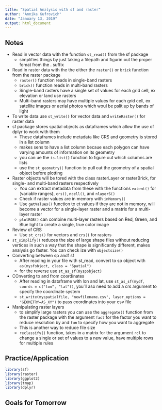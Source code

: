 ```yaml
---
title: "Spatial Analysis with sf and raster"
author: "Annika Kufrovich"
date: "January 13, 2019"
output: html_document
---
```


## Notes
* Read in vector data with the function `st_read()` from the sf package 
    + simplifies things by just taking a filepath and figurin out the proper fomat from the . suffix 
* Read in raster data with the the either the `raster()` or `brick` function from the raster package 
    + `raster()` function reads in single-band rasters 
    + `brick()` function reads in multi-band rasters 
    + Single-band rasters have a single set of values for each grid cell, ex elevation or land use rasters 
    + Multi-band rasters may have multiple values for each grid cell, ex satellite images or aerial photos which woul be pslit up by bands of light 
* To write data use `st_write()` for vector data and `writeRaster()` for raster data
* sf package stores spatial objects as dataframes which allow the use of dplyr to work with them 
    + These dataframes include metadata like CRS and geometry is stored in a list column 
    + makes sens to have a list column becaue each polygon can have varying amounts of information on its geometry 
    + you can ue the `is.list()` function to figure out which columns are lists 
    + use the `st_geometry()` function to pull out the geometry of a spatial object before plotting 
* Raster objects will be tored with the class rasterLayer or rasterBrick, for single- and multi-band rasters respectively 
    + You can extract metadata from these with the functions `extent()` for (variable ranges), `crs()`, `ncell()`, and `nlayerS()` 
    + Check if raster values are in memory with `inMemory()` 
    + Use `getValues()` function to et values if they are not in memory, will become a vector for a single-layer raster and a matrix for a multi-layer raster 
    + `plotRGB()` can combine multi-layer rasters based on Red, Green, and Blue light to create a single, true color image 
* Review of CRS 
    + Use `st_crs()` for vectors and `crs()` for rasters 
* `st_simplify()` reduces the size of large shape files without reducing vertices in such a way that the shape is significantly different, makes analysis go faster. You can check ize with `objectsize()`
* Converting between sp andf sf 
    + After reading in your file with st_read, convert to sp object with `as(mysfobject, class = "Spatial")`
    + for the reverse use `st_as_sf(myspobject)` 
* COnverting to and from coordinates 
    + After reading in dataframe with lon and lat, use `st_as_sf(mydf, coords = c("lon", "lat"))`, you'll aso need to add a crs argument to specify the coordinate system 
    + `st_write(myspatialfile, "newfilename.csv", layer_options = "GEOMETRY=AS_XY")` to pass coordinates into your csv file 
* Manipulating raster layers 
    + to simplify large rasters you can use the `aggregate()` function from the raster package with the argument `fact` for the factor you want to reduce resolution by and `fun` to specify how you want to aggregate 
    + This is another way to reduce file size 
    + `reclassify()` function, takes in a matrix for the argument `rcl` to change a single or set of values to a new value, have multiple rows for multiple rules



## Practice/Application

```r
library(sf)
library(raster)
library(ggplot2)
library(tmap)
library(dplyr)
```


## Goals for Tomorrow




